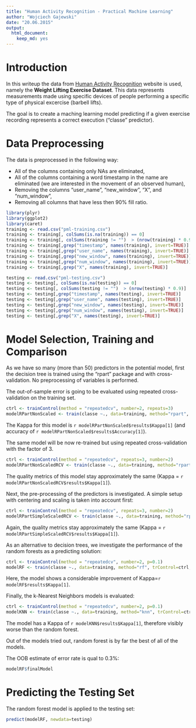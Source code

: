 ```yaml
---
title: "Human Activity Recognition - Practical Machine Learning"
author: "Wojciech Gajewski"
date: "20.06.2015"
output:
  html_document:
    keep_md: yes
---
```


# Introduction

In this writeup the data from [Human Activity Recognition](http://groupware.les.inf.puc-rio.br/har) website is used, namely the **Weight Lifting Exercise Dataset**. This data represents measurements made using specific devices of people performing a specific type of physical excercise (barbell lifts).

The goal is to create a maching learning model predicting if a given exercise recording represents a correct execution ("classe" predictor).

# Data Preprocessing

The data is preprocessed in the following way:

* All of the columns containing only NAs are eliminated,
* All of the columns containing a word timestamp in the name are eliminated (we are interested in the movement of an observed human),
* Removing the columns "user_name", "new_window", "X", and "num_window",
* Removing all columns that have less then 90% fill ratio.

```r
library(plyr)
library(ggplot2)
library(caret)
training <- read.csv("pml-training.csv")
training <- training[, colSums(is.na(training)) == 0]
training <- training[, colSums(training != "")  > (nrow(training) * 0.9)]
training <- training[,grep("timestamp", names(training), invert=TRUE)]
training <- training[,grep("user_name", names(training), invert=TRUE)]
training <- training[,grep("new_window", names(training), invert=TRUE)]
training <- training[,grep("num_window", names(training), invert=TRUE)]
training <- training[,grep("X", names(training), invert=TRUE)]

testing <- read.csv("pml-testing.csv")
testing <- testing[, colSums(is.na(testing)) == 0]
testing <- testing[, colSums(testing != "")  > (nrow(testing) * 0.9)]
testing <- testing[,grep("timestamp", names(testing), invert=TRUE)]
testing <- testing[,grep("user_name", names(testing), invert=TRUE)]
testing <- testing[,grep("new_window", names(testing), invert=TRUE)]
testing <- testing[,grep("num_window", names(testing), invert=TRUE)]
testing <- testing[,grep("X", names(testing), invert=TRUE)]

```

# Model Selection, Training and Comparison

As we have so many (more than 50) predictors in the potential model, first the decision tree is trained using the "rpart" package and with cross-validation. No preprocessing of variables is performed.

The out-of-sample error is going to be evaluated using repeated cross-validation on the training set.

```r
ctrl <- trainControl(method = "repeatedcv", number=2, repeats=3)
modelRPartNonScaled <- train(classe ~., data=training, method="rpart", trControl=ctrl, metric="Kappa")
```
The Kappa for this model is `r modelRPartNonScaled$results$Kappa[1]` (and accuracy of `r modelRPartNonScaled$results$Accuracy[1]`).

The same model will be now re-trained but using repeated cross-validation with the factor of 3.
```r
ctrl <- trainControl(method = "repeatedcv", repeats=3, number=2)
modelRPartNonScaledRCV <- train(classe ~., data=training, method="rpart", trControl=ctrl, metric="Kappa")
```

The quality metrics of this model stay approximately the same (Kappa = `r modelRPartNonScaledRCV$results$Kappa[1]`).

Next, the pre-processing of the predictors is investigated. A simple setup with centering and scaling is taken into account first:

```r
ctrl <- trainControl(method = "repeatedcv", repeats=3, number=2)
modelRPartSimpleScaledRCV <- train(classe ~., data=training, method="rpart", trControl=ctrl, metric="Kappa", preProc = c("center", "scale"))
```
Again, the quality metrics stay approximately the same (Kappa = `r modelRPartSimpleScaledRCV$results$Kappa[1]`).

As an alternative to decision trees, we investigate the performance of the random forests as a predicting solution:
```r
ctrl <- trainControl(method = "repeatedcv", number=2, p=0.1)
modelRF <- train(classe ~., data=training, method="rf", trControl=ctrl, metric="Kappa")
```

Here, the model shows a considerable improvement of Kappa=`r modelRF$results$Kappa[1]`.

Finally, the k-Nearest Neighbors models is evaluated:
```r
ctrl <- trainControl(method = "repeatedcv", number=2, p=0.1)
modelKNN <- train(classe ~., data=training, method="knn", trControl=ctrl, metric="Kappa")
```

The model has a Kappa of `r modelKNN$results$Kappa[1]`, therefore visibly worse than the random forest.

Out of the models tried out, random forest is by far the best of all of the models.

The OOB estimate of error rate is qual to 0.3%:
```r
modelRF$finalModel
```

# Predicting the Testing Set

The random forest model is applied to the testing set:
```r
predict(modelRF, newdata=testing)
```